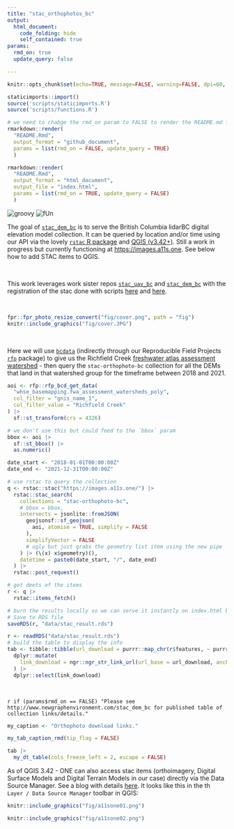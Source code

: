 ```yaml
---
title: "stac_orthophotos_bc"
output:
  html_document:
    code_folding: hide
    self_contained: true
params: 
  rmd_on: true
  update_query: false

---
```


```r
knitr::opts_chunk$set(echo=TRUE, message=FALSE, warning=FALSE, dpi=60, out.width = "100%")

```


```r
staticimports::import()
source('scripts/staticimports.R')
source('scripts/functions.R')
```


```r
# we need to chabge the rmd_on param to FALSE to render the README.md for the github landing page
rmarkdown::render(
  "README.Rmd", 
  output_format = "github_document", 
  params = list(rmd_on = FALSE, update_query = TRUE)
  )

rmarkdown::render(
  "README.Rmd", 
  output_format = "html_document", 
  output_file = "index.html", 
  params = list(rmd_on = TRUE, update_query = FALSE)
  )
```

<!-- README.md is generated from README.Rmd. Please edit that file -->


![groovy](https://img.shields.io/badge/old-hAt-pink)
![fUn](https://img.shields.io/badge/clean-liVing-purple)

The goal of [`stac_dem_bc`](https://github.com/NewGraphEnvironment/stac_dem_bc) is to serve the British Columbia lidarBC digital elevation model collection.  It can be queried by location and/or time using our API via the lovely [`rstac` R package](https://brazil-data-cube.github.io/rstac/)
and [QGIS (v3.42+)](https://qgis.org/).  Still a work in progress but currently functioning at [https://images.a11s.one](https://images.a11s.one).
See below how to add STAC items to QGIS.

<br>

This work leverages work sister repos [`stac_uav_bc`](http://www.newgraphenvironment.com/stac_uav_bc) and [`stac_dem_bc`](http://www.newgraphenvironment.com/stac_dem_bc) with the registration of the stac done with scripts [here](https://github.com/NewGraphEnvironment/stac_uav_bc/blob/main/scripts/web.R) and [here](https://github.com/NewGraphEnvironment/stac_uav_bc/tree/main/scripts/config).

<br>

```r

fpr::fpr_photo_resize_convert("fig/cover.png", path = "fig")
knitr::include_graphics("fig/cover.JPG")
```

<br>

Here we will use [`bcdata`](https://github.com/bcgov/bcdata) (indirectly through our Reproducible Field Projects [`rfp`](https://www.newgraphenvironment.com/rfp/) package) to give us the Richfield Creek [freshwater atlas assessment watershed](https://catalogue.data.gov.bc.ca/dataset/freshwater-atlas-assessment-watersheds/resource/57b84cf3-8330-4805-abb6-aaf27e6c64c0)  - then query the `stac-orthophoto-bc` collection for all the DEMs that land in that watershed group for the timeframe between 2018 and 2021. 

```r

aoi <- rfp::rfp_bcd_get_data(
  "whse_basemapping.fwa_assessment_watersheds_poly",
  col_filter = "gnis_name_1",
  col_filter_value = "Richfield Creek"
) |> 
  sf::st_transform(crs = 4326)

# we don't use this but could feed to the `bbox` param
bbox <- aoi |> 
  sf::st_bbox() |> 
  as.numeric()

date_start <- "2018-01-01T00:00:00Z"
date_end <- "2021-12-31T00:00:00Z"

# use rstac to query the collection
q <- rstac::stac("https://images.a11s.one/") |>
  rstac::stac_search(
    collections = "stac-orthophoto-bc",
    # bbox = bbox,
    intersects = jsonlite::fromJSON(
      geojsonsf::sf_geojson(
        aoi, atomise = TRUE, simplify = FALSE
      ),
      simplifyVector = FALSE
      # ugly but just grabs the geometry list item using the new pipe
    ) |> (\(x) x$geometry)(),
    datetime = paste0(date_start, "/", date_end)
  ) |>
  rstac::post_request()

# get deets of the items
r <- q |>
  rstac::items_fetch()

# burn the results locally so we can serve it instantly on index.html builds
# Save to RDS file
saveRDS(r, "data/stac_result.rds")
```


```r
r <- readRDS("data/stac_result.rds")
# build the table to display the info
tab <- tibble::tibble(url_download = purrr::map_chr(r$features, ~ purrr::pluck(.x, "assets", "image", "href"))) |> 
  dplyr::mutate(
    link_download = ngr::ngr_str_link_url(url_base = url_download, anchor_text = url_download)
  ) |> 
  dplyr::select(link_download)
```

<br>

`r if (params$rmd_on == FALSE) "Please see http://www.newgraphenvironment.com/stac_dem_bc for published table of collection links/details."`



```r
my_caption <- "Orthophoto download links."

my_tab_caption_rmd(tip_flag = FALSE)
```


```r
tab |> 
  my_dt_table(cols_freeze_left = 2, escape = FALSE)
```


As of QGIS 3.42 - ONE can also access stac items (orthoimagery, Digital Surface Models and Digital Terrain Models in our case) directly via
the Data Source Manager. See a blog with details [here](https://www.lutraconsulting.co.uk/blogs/stac-in-qgis).  It looks like this in the 
th `Layer / Data Source Manager` toolbar in QGIS:

```r
knitr::include_graphics("fig/a11sone01.png")
```

```r
knitr::include_graphics("fig/a11sone02.png")
```

